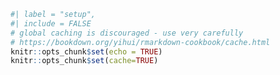 ```r
#| label = "setup",
#| include = FALSE
# global caching is discouraged - use very carefully
# https://bookdown.org/yihui/rmarkdown-cookbook/cache.html
knitr::opts_chunk$set(echo = TRUE)
knitr::opts_chunk$set(cache=TRUE)
```
